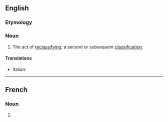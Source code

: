 ==English==

===Etymology===
{{prefix|en|re|classification}}

===Noun===
{{en-noun|~}}

# The act of [[reclassify]]ing; a second or subsequent [[classification]].

====Translations====
{{trans-top|act of reclassifying}}
* Italian: {{t|it|riclassificazione|f}}
{{trans-mid}}
{{trans-bottom}}

----

==French==

===Noun===
{{fr-noun|f}}

# {{synonym of|fr|reclassement}}
